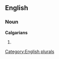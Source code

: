 ==English==

===Noun===
'''Calgarians'''

# {{plural of|[[Calgarian]]}}

[[Category:English plurals]]